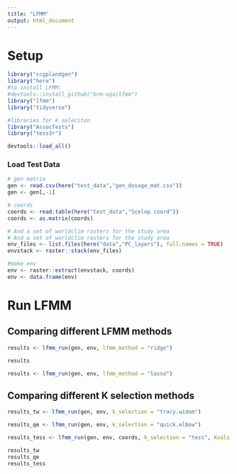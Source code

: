 ```yaml
---
title: "LFMM"
output: html_document
---
```


# Setup
```r
library("ccgplandgen")
library("here")
#to install LFMM:
#devtools::install_github("bcm-uga/lfmm")
library("lfmm") 
library("tidyverse")

#libraries for k seleciton
library("AssocTests")
library("tess3r")

devtools::load_all()
```

### Load Test Data

```r
# gen matrix
gen <- read.csv(here("test_data","gen_dosage_mat.csv"))
gen <- gen[,-1]

# coords
coords <- read.table(here("test_data","Scelop.coord"))
coords <- as.matrix(coords)

# And a set of worldclim rasters for the study area
# And a set of worldclim rasters for the study area
env_files <- list.files(here("data","PC_layers"), full.names = TRUE)
envstack <- raster::stack(env_files)

#make env
env <- raster::extract(envstack, coords)
env <- data.frame(env)
```

# Run LFMM

## Comparing different LFMM methods

```r
results <- lfmm_run(gen, env, lfmm_method = "ridge")
```
```r
results
```


```r
results <- lfmm_run(gen, env, lfmm_method = "lasso")
```

## Comparing different K selection methods

```r
results_tw <- lfmm_run(gen, env, k_selection = "tracy.widom")
```


```r
results_qe <- lfmm_run(gen, env, k_selection = "quick.elbow")
```

```r
results_tess <- lfmm_run(gen, env, coords, k_selection = "tess", Kvals = 1:20)
```

```r
results_tw
results_qe
results_tess
```


